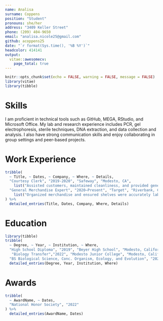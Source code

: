 ```yaml
---
name: Analisa
surname: Coppens
position: "Student"
pronouns: she/her
address: "3409 Keller Street"
phone: (209) 404-9650
email: "analisa.nicole25@gmail.com"
github: acoppens25
date: "`r format(Sys.time(), '%B %Y')`"
headcolor: 414141
output:
  vitae::awesomecv:
    page_total: true
---
```


```r
knitr::opts_chunk$set(echo = FALSE, warning = FALSE, message = FALSE)
library(vitae)
library(tibble)
```

# Skills

I am proficient in technical tools such as GitHub, MEGA, RStudio, and Microsoft Office. My lab and research experience includes PCR, gel electrophoresis, sterile techniques, DNA extraction, and data collection and analysis. I also have strong communication skills and enjoy collaborating in group settings and peer-based projects. 

# Work Experience

```r
tribble(
  ~ Title, ~ Dates, ~ Company, ~ Where, ~ Details,
  "Courtesy Clerk", "2019-2020", "Safeway", "Modesto, CA", 
    list("Assisted customers, maintained cleanliness, and provided general support."),
  "General Merchandise Expert", "2020–Present", "Target", "Riverbank, CA", 
    list("Organized merchandise and ensured shelves were accurately labeled and well-stocked.")
) %>%
  detailed_entries(Title, Dates, Company, Where, Details)
```
# Education

```r
library(tibble)
tribble(
  ~ Degree, ~ Year, ~ Institution, ~ Where,
  "High School Diploma", "2019", "Beyer High School", "Modesto, California",
   "Biology Transfer","2022", "Modesto Junior College", "Modesto, California",
  "BS Biological Science, Conc. Organism, Ecology, and Evolution", "2022–2026", "CSU Stanislaus", "Turlock, CA") %>%
  detailed_entries(Degree, Year, Institution, Where)
```


# Awards

```r
tribble(
  ~ AwardName, ~ Dates,
  "National Honor Society", "2022"
) %>%
  detailed_entries(AwardName, Dates)
```

